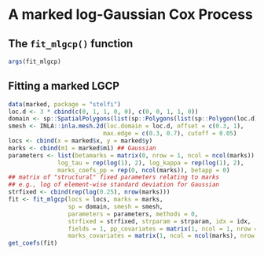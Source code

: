 # A marked log-Gaussian Cox Process {#marked}

## The `fit_mlgcp()` function

```r
args(fit_mlgcp)
```

## Fitting a marked LGCP

```r
data(marked, package = "stelfi")
loc.d <- 3 * cbind(c(0, 1, 1, 0, 0), c(0, 0, 1, 1, 0))
domain <- sp::SpatialPolygons(list(sp::Polygons(list(sp::Polygon(loc.d)),'0')))
smesh <- INLA::inla.mesh.2d(loc.domain = loc.d, offset = c(0.3, 1), 
                           max.edge = c(0.3, 0.7), cutoff = 0.05)
locs <- cbind(x = marked$x, y = marked$y)
marks <- cbind(m1 = marked$m1) ## Gaussian
parameters <- list(betamarks = matrix(0, nrow = 1, ncol = ncol(marks)) ,
              log_tau = rep(log(1), 2), log_kappa = rep(log(1), 2),
              marks_coefs_pp = rep(0, ncol(marks)), betapp = 0)
## matrix of "structural" fixed parameters relating to marks
## e.g., log of element-wise standard deviation for Gaussian
strfixed <- cbind(rep(log(0.25), nrow(marks)))
fit <- fit_mlgcp(locs = locs, marks = marks,
                 sp = domain, smesh = smesh,
                 parameters = parameters, methods = 0,
                 strfixed = strfixed, strparam = strparam, idx = idx,
                 fields = 1, pp_covariates = matrix(1, ncol = 1, nrow = nrow(locs)),
                 marks_covariates = matrix(1, ncol = ncol(marks), nrow = nrow(marks)))
get_coefs(fit)
```